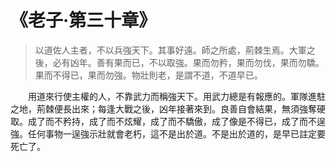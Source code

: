 # 《老子·第三十章》

> 以道佐人主者，不以兵強天下。其事好遠。師之所處，荊棘生焉。大軍之後，必有凶年。善有果而已，不以取強。果而勿矜，果而勿伐，果而勿驕。果而不得已，果而勿強。物壯則老，是謂不道，不道早已。

&emsp;&emsp;用道來行使主權的人，不靠武力而稱強天下。用武力總是有報應的。軍隊進駐之地，荊棘便長出來；每逢大戰之後，凶年接著來到。良善自會結果，無須強奪硬取。成了而不矜持，成了而不炫耀，成了而不驕傲，成了像是不得已，成了而不逞強。任何事物一逞強示壯就會老朽，這不是出於道。不是出於道的，是早已註定要死亡了。
